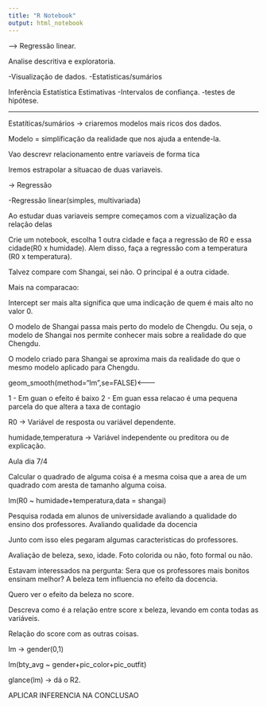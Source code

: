 ```yaml
---
title: "R Notebook"
output: html_notebook
---
```


--> Regressão linear.

Analise descritiva e exploratoria.

-Visualização de dados.
-Estatisticas/sumários

Inferência Estatística
Estimativas
-Intervalos de confiança.
-testes de hipótese.



---

Estatíticas/sumários -> criaremos modelos mais ricos dos dados.

Modelo = simplificação da realidade que nos ajuda a entende-la.

Vao descrevr relacionamento entre variaveis de forma tica

Iremos estrapolar a situacao de duas variaveis.

-> Regressão

-Regressão linear(simples, multivariada)

Ao estudar duas variaveis sempre começamos com a vizualização da relação delas



Crie um notebook,
escolha 1 outra cidade e faça a regressão de R0 e essa cidade(R0 x humidade).
Alem disso, faça a regressão com a temperatura (R0 x temperatura).

Talvez compare com Shangai, sei não. O principal é a outra cidade.



Mais na comparacao:

Intercept ser mais alta significa que uma indicação de quem é mais alto no valor 0.

O modelo de Shangai passa mais perto do modelo de Chengdu. Ou seja, o modelo de Shangai nos permite conhecer mais sobre a realidade do que Chengdu.


O modelo criado para Shangai se aproxima mais da realidade do que o mesmo modelo aplicado para Chengdu.

geom_smooth(method="lm",se=FALSE)<--------


1 - Em guan o efeito é baixo
2 - Em guan essa relacao é uma pequena parcela do que altera a taxa de contagio

R0 -> Variável de resposta ou variável dependente.

humidade,temperatura -> Variável independente ou preditora ou de explicação.

Aula dia 7/4

Calcular o quadrado de alguma coisa é a mesma coisa que a area de um quadrado com aresta de tamanho alguma coisa.


lm(R0 ~ humidade+temperatura,data = shangai)



Pesquisa rodada em alunos de universidade avaliando a qualidade do ensino dos professores. Avaliando qualidade da docencia

Junto com isso eles pegaram algumas caracteristicas do professores.

Avaliação de beleza, sexo, idade. Foto colorida ou não, foto formal ou não.

Estavam interessados na pergunta: Sera que os professores mais bonitos ensinam melhor? A beleza tem influencia no efeito da docencia.

Quero ver o efeito da beleza no score.

Descreva como é a relação entre score x beleza, levando em conta todas as variáveis.

Relação do score com as outras coisas.

lm -> gender(0,1)

lm(bty_avg ~ gender+pic_color+pic_outfit)

glance(lm) -> dá o R2.



APLICAR INFERENCIA NA CONCLUSAO


